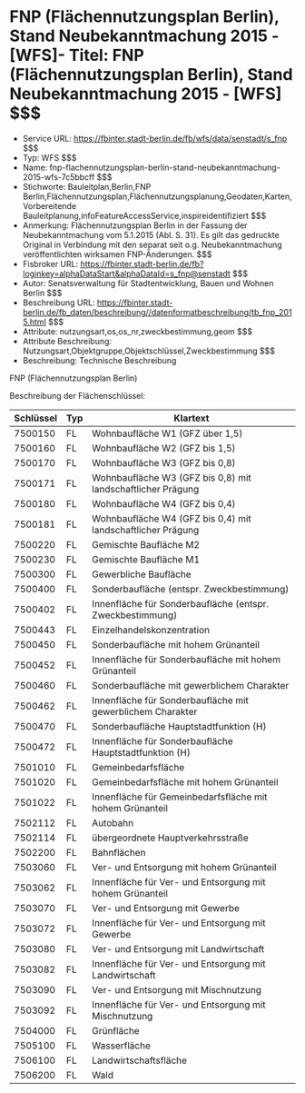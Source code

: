 # FNP (Flächennutzungsplan Berlin), Stand Neubekanntmachung 2015 - [WFS]- Titel: FNP (Flächennutzungsplan Berlin), Stand Neubekanntmachung 2015 - [WFS] $$$
- Service URL: https://fbinter.stadt-berlin.de/fb/wfs/data/senstadt/s_fnp $$$
- Typ: WFS $$$
- Name: fnp-flachennutzungsplan-berlin-stand-neubekanntmachung-2015-wfs-7c5bbcff $$$
- Stichworte: Bauleitplan,Berlin,FNP Berlin,Flächennutzungsplan,Flächennutzungsplanung,Geodaten,Karten,Vorbereitende Bauleitplanung,infoFeatureAccessService,inspireidentifiziert $$$
- Anmerkung: Flächennutzungsplan Berlin in der Fassung der Neubekanntmachung vom 5.1.2015 (Abl. S. 31). Es gilt das gedruckte Original in Verbindung mit den separat seit o.g. Neubekanntmachung veröffentlichten wirksamen FNP-Änderungen. $$$
- Fisbroker URL: https://fbinter.stadt-berlin.de/fb?loginkey=alphaDataStart&alphaDataId=s_fnp@senstadt $$$
- Autor: Senatsverwaltung für Stadtentwicklung, Bauen und Wohnen Berlin $$$
- Beschreibung URL: https://fbinter.stadt-berlin.de/fb_daten/beschreibung//datenformatbeschreibung/tb_fnp_2015.html $$$
- Attribute: nutzungsart,os,os_nr,zweckbestimmung,geom $$$
- Attribute Beschreibung: Nutzungsart,Objektgruppe,Objektschlüssel,Zweckbestimmung $$$
- Beschreibung: Technische Beschreibung 

FNP (Flächennutzungsplan Berlin)

Beschreibung der Flächenschlüssel:

| **Schlüssel** | **Typ** | **Klartext**                                                |
| ------------- | ------- | ----------------------------------------------------------- |
| 7500150       | FL      | Wohnbaufläche W1 (GFZ über 1,5)                             |
| 7500160       | FL      | Wohnbaufläche W2 (GFZ bis 1,5)                              |
| 7500170       | FL      | Wohnbaufläche W3 (GFZ bis 0,8)                              |
| 7500171       | FL      | Wohnbaufläche W3 (GFZ bis 0,8) mit landschaftlicher Prägung |
| 7500180       | FL      | Wohnbaufläche W4 (GFZ bis 0,4)                              |
| 7500181       | FL      | Wohnbaufläche W4 (GFZ bis 0,4) mit landschaftlicher Prägung |
| 7500220       | FL      | Gemischte Baufläche M2                                      |
| 7500230       | FL      | Gemischte Baufläche M1                                      |
| 7500300       | FL      | Gewerbliche Baufläche                                       |
| 7500400       | FL      | Sonderbaufläche (entspr. Zweckbestimmung)                   |
| 7500402       | FL      | Innenfläche für Sonderbaufläche (entspr. Zweckbestimmung)   |
| 7500443       | FL      | Einzelhandelskonzentration                                  |
| 7500450       | FL      | Sonderbaufläche mit hohem Grünanteil                        |
| 7500452       | FL      | Innenfläche für Sonderbaufläche mit hohem Grünanteil        |
| 7500460       | FL      | Sonderbaufläche mit gewerblichem Charakter                  |
| 7500462       | FL      | Innenfläche für Sonderbaufläche mit gewerblichem Charakter  |
| 7500470       | FL      | Sonderbaufläche Hauptstadtfunktion (H)                      |
| 7500472       | FL      | Innenfläche für Sonderbaufläche Hauptstadtfunktion (H)      |
| 7501010       | FL      | Gemeinbedarfsfläche                                         |
| 7501020       | FL      | Gemeinbedarfsfläche mit hohem Grünanteil                    |
| 7501022       | FL      | Innenfläche für Gemeinbedarfsfläche mit hohem Grünanteil    |
| 7502112       | FL      | Autobahn                                                    |
| 7502114       | FL      | übergeordnete Hauptverkehrsstraße                           |
| 7502200       | FL      | Bahnflächen                                                 |
| 7503060       | FL      | Ver- und Entsorgung mit hohem Grünanteil                    |
| 7503062       | FL      | Innenfläche für Ver- und Entsorgung mit hohem Grünanteil    |
| 7503070       | FL      | Ver- und Entsorgung mit Gewerbe                             |
| 7503072       | FL      | Innenfläche für Ver- und Entsorgung mit Gewerbe             |
| 7503080       | FL      | Ver- und Entsorgung mit Landwirtschaft                      |
| 7503082       | FL      | Innenfläche für Ver- und Entsorgung mit Landwirtschaft      |
| 7503090       | FL      | Ver- und Entsorgung mit Mischnutzung                        |
| 7503092       | FL      | Innenfläche für Ver- und Entsorgung mit Mischnutzung        |
| 7504000       | FL      | Grünfläche                                                  |
| 7505100       | FL      | Wasserfläche                                                |
| 7506100       | FL      | Landwirtschaftsfläche                                       |
| 7506200       | FL      | Wald                                                        | $$$
